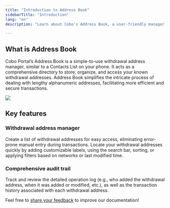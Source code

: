 ```yaml
---
title: "Introduction to Address Book"
sidebarTitle: "Introduction"
lang: "en"
description: "Learn about Cobo's Address Book, a user-friendly manager for organizing and accessing withdrawal addresses efficiently."

---
```


## What is Address Book

Cobo Portal’s Address Book is a simple-to-use withdrawal address manager, similar to a Contacts List on your phone. It acts as a comprehensive directory to store, organize, and access your known withdrawal addresses. Address Book simplifies the intricate process of dealing with lengthy alphanumeric addresses, facilitating more efficient and secure transactions.

<img src="/en/images/address-book/what-is-address-book.png" className="screenshot_full_screen"/>

## Key features

### Withdrawal address manager
Create a list of withdrawal addresses for easy access, eliminating error-prone manual entry during transactions. Locate your withdrawal addresses quickly by adding customizable labels, using the search bar, sorting, or applying filters based on networks or last modified time.

### Comprehensive audit trail
Track and review the detailed operation log (e.g., who added the withdrawal address, when it was added or modified, etc.), as well as the transaction history associated with each withdrawal address.

<Tip>Feel free to [share your feedback](https://forms.zohopublic.com/cobo/form/DocumentFeedbackForm/formperma/QvLOhxJv1_JMsJ-1dleZ8Itb_7rzN-LtgvsDdxosoVI?referrername=manuals) to improve our documentation!</Tip>